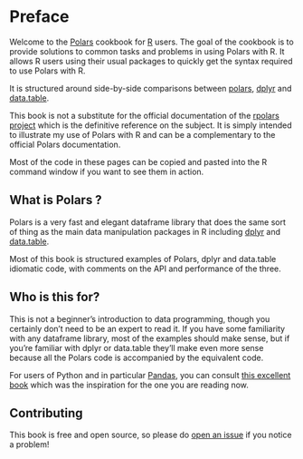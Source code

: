 # Preface {.unnumbered}

Welcome to the [Polars](https://www.pola.rs/) cookbook for [R](https://www.r-project.org/) users. The goal of the cookbook is to provide solutions to common tasks and problems in using Polars with R. It allows R users using their usual packages to quickly get the syntax required to use Polars with R.  

It is structured around side-by-side comparisons between [polars](https://rpolars.github.io/), [dplyr](https://dplyr.tidyverse.org/) and [data.table](https://rdatatable.gitlab.io/data.table/).

This book is not a substitute for the official documentation of the [rpolars project](https://rpolars.github.io/) which is the definitive reference on the subject. 
It is simply intended to illustrate my use of Polars with R and can be a complementary to the official Polars documentation. 

::: {.callout-note}
Most of the code in these pages can be copied and pasted into the R command window if you want to see them in action.
:::

## What is Polars ?

Polars is a very fast and elegant dataframe library that does the same sort of thing as the main data manipulation packages in R including [dplyr](https://dplyr.tidyverse.org/) and [data.table](https://rdatatable.gitlab.io/data.table/).

Most of this book is structured examples of Polars, dplyr and data.table idiomatic code, with comments on the API and performance of the three.

## Who is this for?

This is not a beginner's introduction to data programming, though you certainly don't need to be an expert to read it. If you have some familiarity with any dataframe library, most of the examples should make sense, but if you're familiar with dplyr or data.table they'll make even more sense because all the Polars code is accompanied by the equivalent code.

For users of Python and in particular [Pandas](https://pandas.pydata.org/), you can consult [this excellent book](https://kevinheavey.github.io/modern-polars/) which was the inspiration for the one you are reading now.

## Contributing

This book is free and open source, so please do [open an issue](https://github.com/ddotta/cookbook-rpolars/issues/new) if you notice a problem!
